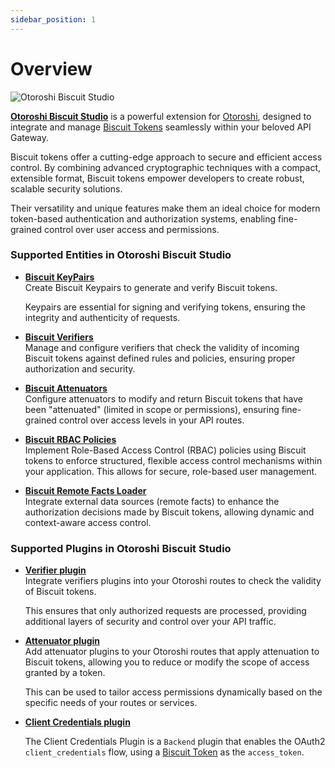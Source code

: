 ```yaml
---
sidebar_position: 1
---
```



# Overview

![Otoroshi Biscuit Studio](/img/undraw_features-overview_uone.svg)

[**Otoroshi Biscuit Studio**](https://github.com/cloud-apim/otoroshi-biscuit-studio) is a powerful extension for [Otoroshi](https://maif.github.io/otoroshi/manual/index.html), designed to integrate and manage [Biscuit Tokens](https://biscuitsec.org) seamlessly within your beloved API Gateway. 

Biscuit tokens offer a cutting-edge approach to secure and efficient access control. By combining advanced cryptographic techniques with a compact, extensible format, Biscuit tokens empower developers to create robust, scalable security solutions. 

Their versatility and unique features make them an ideal choice for modern token-based authentication and authorization systems, enabling fine-grained control over user access and permissions.

### Supported Entities in Otoroshi Biscuit Studio

* **[Biscuit KeyPairs](/docs/entities/keypairs)**  
  Create Biscuit Keypairs to generate and verify Biscuit tokens. 
  
  Keypairs are essential for signing and verifying tokens, ensuring the integrity and authenticity of requests.

* **[Biscuit Verifiers](/docs/entities/verifiers)**  
  Manage and configure verifiers that check the validity of incoming Biscuit tokens against defined rules and policies, ensuring proper authorization and security.

* **[Biscuit Attenuators](/docs/entities/attenuators)**  
  Configure attenuators to modify and return Biscuit tokens that have been "attenuated" (limited in scope or permissions), ensuring fine-grained control over access levels in your API routes.
  
* **[Biscuit RBAC Policies](/docs/entities/rbac)**  
  Implement Role-Based Access Control (RBAC) policies using Biscuit tokens to enforce structured, flexible access control mechanisms within your application. This allows for secure, role-based user management.

* **[Biscuit Remote Facts Loader](/docs/entities/remotefacts)**  
  Integrate external data sources (remote facts) to enhance the authorization decisions made by Biscuit tokens, allowing dynamic and context-aware access control.

### Supported Plugins in Otoroshi Biscuit Studio

* **[Verifier plugin](/docs/plugins/verifiers)**  
  Integrate verifiers plugins into your Otoroshi routes to check the validity of Biscuit tokens. 
  
  This ensures that only authorized requests are processed, providing additional layers of security and control over your API traffic.

* **[Attenuator plugin](/docs/plugins/attenuators)**  
  Add attenuator plugins to your Otoroshi routes that apply attenuation to Biscuit tokens, allowing you to reduce or modify the scope of access granted by a token. 
  
  This can be used to tailor access permissions dynamically based on the specific needs of your routes or services.

* **[Client Credentials plugin](/docs/plugins/clientcredentials)**

  The Client Credentials Plugin is a `Backend` plugin that enables the OAuth2 `client_credentials` flow, using a [Biscuit Token](/docs/introduction) as the `access_token`.